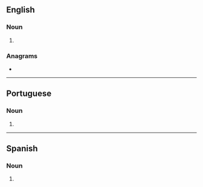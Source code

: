 ==English==

===Noun===
{{head|en|noun plural form}}

# {{plural of|alfa|lang=en}}

===Anagrams===
* {{anagrams|en|a=aafls|fa-las|falsa|salaf}}

----

==Portuguese==

===Noun===
{{head|pt|noun plural form}}

# {{plural of|alfa|lang=pt}}

----

==Spanish==

===Noun===
{{head|es|noun form|g=f-p}}

# {{plural of|alfa|lang=es}}